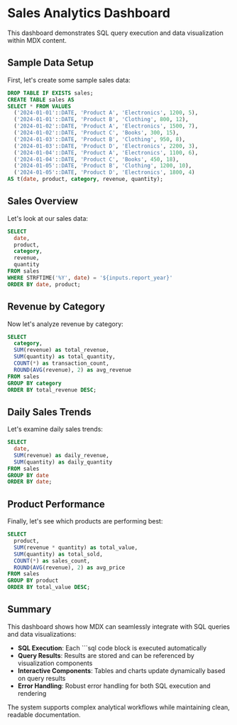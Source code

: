 # Sales Analytics Dashboard

This dashboard demonstrates SQL query execution and data visualization within MDX content.

<Slider
  min={2020}
  max={2024}
  name="report_year"
  title="Select Report Year"
  defaultValue={2024}
  size="full"
/>

## Sample Data Setup

First, let's create some sample sales data:

```sql id="create_sales_table"
DROP TABLE IF EXISTS sales;
CREATE TABLE sales AS
SELECT * FROM VALUES
  ('2024-01-01'::DATE, 'Product A', 'Electronics', 1200, 5),
  ('2024-01-01'::DATE, 'Product B', 'Clothing', 800, 12),
  ('2024-01-02'::DATE, 'Product A', 'Electronics', 1500, 7),
  ('2024-01-02'::DATE, 'Product C', 'Books', 300, 15),
  ('2024-01-03'::DATE, 'Product B', 'Clothing', 950, 8),
  ('2024-01-03'::DATE, 'Product D', 'Electronics', 2200, 3),
  ('2024-01-04'::DATE, 'Product A', 'Electronics', 1100, 6),
  ('2024-01-04'::DATE, 'Product C', 'Books', 450, 18),
  ('2024-01-05'::DATE, 'Product B', 'Clothing', 1200, 10),
  ('2024-01-05'::DATE, 'Product D', 'Electronics', 1800, 4)
AS t(date, product, category, revenue, quantity);
```

## Sales Overview

Let's look at our sales data:

```sql id="sales_overview"
SELECT
  date,
  product,
  category,
  revenue,
  quantity
FROM sales
WHERE STRFTIME('%Y', date) = '${inputs.report_year}'
ORDER BY date, product;
```

<DataTable queryId="sales_overview" title="Sales Overview" maxRows={15} />

## Revenue by Category

Now let's analyze revenue by category:

```sql id="revenue_by_category"
SELECT
  category,
  SUM(revenue) as total_revenue,
  SUM(quantity) as total_quantity,
  COUNT(*) as transaction_count,
  ROUND(AVG(revenue), 2) as avg_revenue
FROM sales
GROUP BY category
ORDER BY total_revenue DESC;
```

<DataTable queryId="revenue_by_category" title="Revenue by Category" />

<DataChart
  queryId="revenue_by_category"
  type="bar"
  xField="category"
  yField="total_revenue"
  title="Total Revenue by Category"
  height={350}
/>

## Daily Sales Trends

Let's examine daily sales trends:

```sql id="daily_sales"
SELECT
  date,
  SUM(revenue) as daily_revenue,
  SUM(quantity) as daily_quantity
FROM sales
GROUP BY date
ORDER BY date;
```

<DataChart
  queryId="daily_sales"
  type="line"
  xField="date"
  yField="daily_revenue"
  title="Daily Revenue Trend"
  height={300}
/>

## Product Performance

Finally, let's see which products are performing best:

```sql id="product_performance"
SELECT
  product,
  SUM(revenue * quantity) as total_value,
  SUM(quantity) as total_sold,
  COUNT(*) as sales_count,
  ROUND(AVG(revenue), 2) as avg_price
FROM sales
GROUP BY product
ORDER BY total_value DESC;
```

<DataTable queryId="product_performance" title="Product Performance Analysis" />

<DataChart
  queryId="product_performance"
  type="bar"
  xField="product"
  yField="total_value"
  title="Total Value by Product"
  height={350}
/>

## Summary

This dashboard shows how MDX can seamlessly integrate with SQL queries and data visualizations:

- **SQL Execution**: Each ```sql code block is executed automatically
- **Query Results**: Results are stored and can be referenced by visualization components
- **Interactive Components**: Tables and charts update dynamically based on query results
- **Error Handling**: Robust error handling for both SQL execution and rendering

The system supports complex analytical workflows while maintaining clean, readable documentation.
